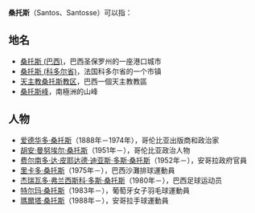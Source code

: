 '''桑托斯'''（Santos、Santosse）可以指：

==地名==
*[[桑托斯_(巴西)|桑托斯 (巴西)]]，巴西圣保罗州的一座港口城市
*[[桑托斯_(科多尔省)|桑托斯 (科多尔省)]]，法国科多尔省的一个市镇
*[[天主教桑托斯教区|天主教桑托斯教区]]，巴西一個天主教教區
*[[桑托斯峰|桑托斯峰]]，南極洲的山峰

==人物==
*[[爱德华多·桑托斯|爱德华多·桑托斯]]（1888年－1974年），哥伦比亚出版商和政治家
*[[胡安·曼努埃尔·桑托斯|胡安·曼努埃尔·桑托斯]]（1951年－），哥伦比亚政治人物
*[[费尔南多·达·皮耶达德·迪亚斯·多斯·桑托斯|费尔南多·达·皮耶达德·迪亚斯·多斯·桑托斯]]（1952年－），安哥拉政府官員
*[[里卡多·桑托斯|里卡多·桑托斯]]（1975年－），巴西沙灘排球運動員
*[[杰瑞瓦多·弗兰西斯科·多斯·桑托斯|杰瑞瓦多·弗兰西斯科·多斯·桑托斯]]（1980年－），巴西足球运动员
*[[特尔玛·桑托斯|特尔玛·桑托斯]]（1983年－），葡萄牙女子羽毛球運動員
*[[瑪爾塔·桑托斯|瑪爾塔·桑托斯]]（1988年－），安哥拉手球運動員

{{Disambig|Cat=三字消歧义}}